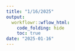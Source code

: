 ```yaml
---
title: "1/16/2025"
output:
  workflowr::wflow_html:
    code_folding: hide
    toc: true
date: "2025-01-16"
---
```


